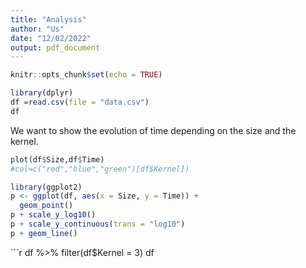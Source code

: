 ```yaml
---
title: "Analysis"
author: "Us"
date: "12/02/2022"
output: pdf_document
---
```


```r
knitr::opts_chunk$set(echo = TRUE)
```


```r
library(dplyr)
df =read.csv(file = "data.csv")
df
```


We want to show the evolution of time depending on the size and the kernel.

```r
plot(df$Size,df$Time)
#col=c("red","blue","green")[df$Kernel])
```


```r
library(ggplot2)
p <- ggplot(df, aes(x = Size, y = Time)) + 
  geom_point() 
p + scale_y_log10()
p + scale_y_continuous(trans = "log10")
p + geom_line()
```

```r
df %>% filter(df$Kernel = 3)
df